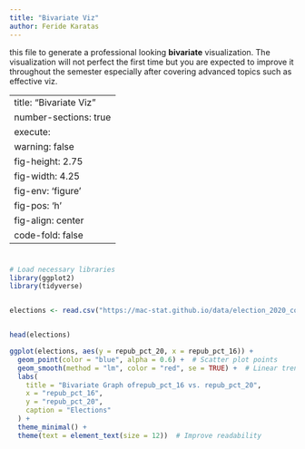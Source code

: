 ```yaml
---
title: "Bivariate Viz"
author: Feride Karatas
---
```


this file to generate a professional looking **bivariate** visualization. The visualization will not perfect the first time but you are expected to improve it throughout the semester especially after covering advanced topics such as effective viz.

---
title: "Bivariate Viz"
number-sections: true
execute: 
  warning: false
fig-height: 2.75
fig-width: 4.25
fig-env: 'figure'
fig-pos: 'h'
fig-align: center
code-fold: false
---

# 

```r
# Load necessary libraries
library(ggplot2)
library(tidyverse)


elections <- read.csv("https://mac-stat.github.io/data/election_2020_county.csv")


head(elections)

```

```r

ggplot(elections, aes(y = repub_pct_20, x = repub_pct_16)) +
  geom_point(color = "blue", alpha = 0.6) +  # Scatter plot points
  geom_smooth(method = "lm", color = "red", se = TRUE) +  # Linear trendline with confidence interval
  labs(
    title = "Bivariate Graph ofrepub_pct_16 vs. repub_pct_20",
    x = "repub_pct_16",
    y = "repub_pct_20",
    caption = "Elections"
  ) +
  theme_minimal() +
  theme(text = element_text(size = 12))  # Improve readability

```

